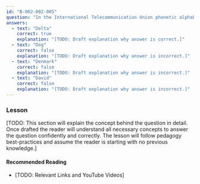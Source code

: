 ```yaml
---
id: "B-002-002-005"
question: "In the International Telecommunication Union phonetic alphabet, what is the code word for the letter D?"
answers:
  - text: "Delta"
    correct: true
    explanation: "[TODO: Draft explanation why answer is correct.]"
  - text: "Dog"
    correct: false
    explanation: "[TODO: Draft explanation why answer is incorrect.]"
  - text: "Denmark"
    correct: false
    explanation: "[TODO: Draft explanation why answer is incorrect.]"
  - text: "David"
    correct: false
    explanation: "[TODO: Draft explanation why answer is incorrect.]"
---
```


### Lesson

[TODO: This section will explain the concept behind the question in detail. Once drafted the reader will understand all necessary concepts to answer the question confidently and correctly. The lesson will follow pedagogy best-practices and assume the reader is starting with no previous knowledge.]

#### Recommended Reading

- [TODO: Relevant Links and YouTube Videos]
